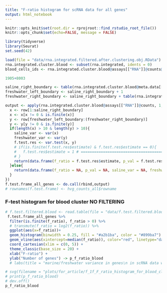 ```yaml
---
title: "F-ratio histogram for scRNA data for all genes"
output: html_notebook
---
```


```r
knitr::opts_knit$set(root.dir = rprojroot::find_rstudio_root_file())
knitr::opts_chunk$set(echo=FALSE, message = FALSE)
```

```r
library(tidyverse)
library(Seurat)
set.seed(42)
```

```r
load(file = "data/rna.integrated.filtered.after.clustering.obj.RData")
rna.integrated.cluster.blood <- subset(rna.integrated, idents = 0)
blood_cells_ids <- rna.integrated.cluster.blood@assays[["RNA"]]@counts@Dimnames[[2]]
```

```r
1905+8003


```

```r

saline_right_boundary <- table(rna.integrated.cluster.blood@meta.data[["orig.ident"]])[1] + table(rna.integrated.cluster.blood@meta.data[["orig.ident"]])[2]
freshwater_left_boundary <- saline_right_boundary + 1
freshwater_right_boundary <- saline_right_boundary + table(rna.integrated.cluster.blood@meta.data[["orig.ident"]])[3] + table(rna.integrated.cluster.blood@meta.data[["orig.ident"]])[4]

output <- apply(rna.integrated.cluster.blood@assays[["RNA"]]@counts, 1, function(row){
  x <- row[1:saline_right_boundary]
  x <- x[x != 0 & is.finite(x)]
  y <- row[freshwater_left_boundary:(freshwater_right_boundary)]
  y <- y[y != 0 & is.finite(y)]
  if(length(x) > 10 & length(y) > 10){
    saline_var <- var(x)
    freshwater_var <- var(y)
    f.test.res <- var.test(x, y)
    # if(is.finite(f.test.res$estimate) & f.test.res$estimate == 0){
    #   f.test.res$estimate = 1 # ========================================================== ARTIFICIALLY CHANGING ZEROES TO 1
    # }
    return(data.frame(f_ratio = f.test.res$estimate, p_val = f.test.res$p.value, saline_var = saline_var, freshwater_var = freshwater_var))
  }else{
    return(data.frame(f_ratio = NA, p_val = NA, saline_var = NA, freshwater_var = NA))
  }
})
f.test.frame_all_genes <- do.call(rbind,output)
# rownames(f.test.frame) <- hvg_counts_all$rowname

```

### F-test histogram for blood cluster NO FILTERING



```r
# f.test.filtered.blood <- read.table(file = "data/f.test.filtered.blood.tsv", sep = "\t", header = TRUE)
 f.test.frame_all_genes %>% 
  filter(is.finite(f_ratio), f_ratio > 0) %>% 
  # transmute(f_ratio = log2(f_ratio)) %>% 
  ggplot(aes(x=f_ratio))+
  geom_histogram(binwidth = 0.25, fill = "#a2b1ba", color = "#899ba7") +
  geom_vline(aes(xintercept=median(f_ratio)), color="red", linetype="dashed", size=1) +
  coord_cartesian(xlim = c(0, 5)) +
  theme_classic(base_size = 20) +
  xlab("F-ratio") +
  ylab("Number of genes") -> p_f_ratio_blood
  # labs(title = "marine/freshwater variance in genes\n in scRNA data with 5000 HVG per sample") 

# svg(filename = "plots/for_article/f_1f_F_ratio_histogram_for_blood_cluster.svg")
# print(p_f_ratio_blood)
# dev.off()
p_f_ratio_blood
```
